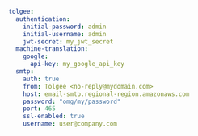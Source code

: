 ```yaml title=config.yaml
tolgee:
  authentication:
    initial-password: admin
    initial-username: admin
    jwt-secret: my_jwt_secret
  machine-translation:
    google:
      api-key: my_google_api_key
  smtp:
    auth: true
    from: Tolgee <no-reply@mydomain.com>
    host: email-smtp.regional-region.amazonaws.com
    password: "omg/my/password"
    port: 465
    ssl-enabled: true
    username: user@company.com
```